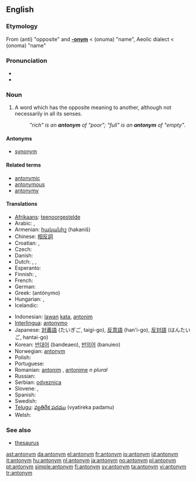 {{also|Antonym}}
==English==
{{wikipedia}}

===Etymology===
From {{etyl|grc}} '''{{polytonic|[[ἀντί-]]}}''' (anti) "opposite" and '''[[-onym]]''' < '''{{polytonic|[[ὄνυμα]]}}''' (onuma) "name", Aeolic dialect <  '''{{polytonic|[[ὄνομα]]}}''' (onoma) "name"

===Pronunciation===
* {{IPA|/ˈæntəˌnɪm/}}
* {{audio|en-us-antonym.ogg|Audio (US)}}

===Noun===
{{en-noun}}

# {{semantics}} A word which has the opposite meaning to another, although not necessarily in all its senses.
#: ''"rich" is an '''antonym''' of "poor"; "full" is an '''antonym''' of "empty"''.

====Antonyms====
* [[synonym]]

====Related terms====
* [[antonymic]]
* [[antonymous]]
* [[antonymy]]

====Translations====
{{trans-top|word which has the opposite meaning}}
* [[Afrikaans]]: [[teenoorgestelde]]
* Arabic: {{t-|ar|عكس|sc=Arab}}, {{t-|ar|نقيض|sc=Arab}}
* Armenian: [[հականիշ]] (hakaniš)
* Chinese: [[相反詞]]
* Croatian: {{t-|hr|antonim|m}}, {{t-|hr|nasuprotnica|f}}
* Czech: {{t-|cs|antonymum|n}}
* Danish: {{t+|da|antonym|n}}
* Dutch: {{t+|nl|tegendeel|n}}, {{t+|nl|tegengestelde|n}}, {{t+|nl|antoniem|n}}
* Esperanto: {{t-|eo|antonimo|xs=Esperanto}}
* Finnish: {{t+|fi|antonyymi}}, {{t-|fi|vastakohta}}
* French: {{t+|fr|antonyme|m}}
* German: {{t+|de|Antonym|n}}
* Greek: {{t+|el|αντώνυμο|n|sc=Grek}} (antónymo)
* Hungarian: {{t|hu|ellentét}}, {{t|hu|antonima}}
* Icelandic: {{t+|is|andheiti}}
{{trans-mid}}
* Indonesian: [[lawan]] [[kata]], [[antonim]]
* [[Interlingua]]: [[antonymo]]
* Japanese: [[対義語]] (たいぎご, taigi-go), [[反意語]] (han'i-go), [[反対語]] (はんたいご, hantai-go)
* Korean: [[반대어]] (bandeaeo), [[반의어]] (banuieo)
* Norwegian: [[:no:antonym|antonym]]
* Polish: {{t+|pl|antonim|m}}
* Portuguese: {{t+|pt|antônimo|m}}
* Romanian: [[antonim]] {{n}}, [[antonime]] ''n plural''
* Russian: {{t+|ru|антоним|sc=Cyrl}}
* Serbian: [[odveznica]]
* Slovene: {{t+|sl|protipomenka|f}}, {{t+|sl|antonim|m}}
* Spanish: {{t+|es|antónimo|m}}
* Swedish: {{t+|sv|antonym}}
* [[Telugu]]: [[వ్యతిరేక పదము]] (vyatireka padamu)
* Welsh: {{t+|cy|gwrthwynebair|xs=Welsh}}
{{trans-bottom}}

===See also===
* [[thesaurus]]

[[ast:antonym]]
[[da:antonym]]
[[el:antonym]]
[[fr:antonym]]
[[io:antonym]]
[[id:antonym]]
[[it:antonym]]
[[hu:antonym]]
[[nl:antonym]]
[[ja:antonym]]
[[no:antonym]]
[[pl:antonym]]
[[pt:antonym]]
[[simple:antonym]]
[[fi:antonym]]
[[sv:antonym]]
[[ta:antonym]]
[[vi:antonym]]
[[tr:antonym]]